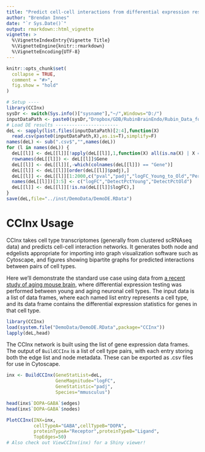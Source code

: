 ```yaml
---
title: "Predict cell-cell interactions from differential expression results"
author: "Brendan Innes"
date: "`r Sys.Date()`"
output: rmarkdown::html_vignette
vignette: >
  %\VignetteIndexEntry{Vignette Title}
  %\VignetteEngine{knitr::rmarkdown}
  %\VignetteEncoding{UTF-8}
---
```


```r
knitr::opts_chunk$set(
  collapse = TRUE,
  comment = "#>",
  fig.show = "hold"
)
```


```r
# Setup ----
library(CCInx)
sysDr <- switch(Sys.info()["sysname"],"~/",Windows="D:/")
inputDataPath <- paste0(sysDr,"Dropbox/GDB/RubinBrainEndo/Rubin_Data_for_Bader_Lab/190221/young_to_old_neuronal/")
# Load DE results -----------------------
deL <- sapply(list.files(inputDataPath)[2:4],function(X)
  read.csv(paste0(inputDataPath,X),as.is=T),simplify=F)
names(deL) <- sub(".csv$","",names(deL))
for (l in names(deL)) {
  deL[[l]] <- deL[[l]][!apply(deL[[l]],1,function(X) all(is.na(X) | X == "")),]
  rownames(deL[[l]]) <- deL[[l]]$Gene
  deL[[l]] <- deL[[l]][,-which(colnames(deL[[l]]) == "Gene")]
  deL[[l]] <- deL[[l]][order(deL[[l]]$padj),]
  deL[[l]] <- deL[[l]][1:2000,c("pval","padj","logFC_Young_to_Old","Percent_Pos_Cells_Young","Percent_Pos_Cells_Old")]
  names(deL[[l]])[3:5] <- c("logFC","DetectPctYoung","DetectPctOld")
  deL[[l]] <- deL[[l]][!is.na(deL[[l]]$logFC),]
}
save(deL,file="../inst/DemoData/DemoDE.RData")
```

# CCInx Usage
CCInx takes cell type transcriptomes (generally from clustered scRNAseq data) and predicts cell-cell interaction networks. It generates both node and edgelists appropriate for importing into graph visualization software such as Cytoscape, and figures showing bipartite graphs for predicted interactions between pairs of cell types.

Here we'll demonstrate the standard use case using data from [a recent study of aging mouse brain](https://www.biorxiv.org/content/10.1101/440032v1), where differential expression testing was performed between young and aging neuronal cell types.  The input data is a list of data frames, where each named list entry represents a cell type, and its data frame contains the differential expression statistics for genes in that cell type.

```r
library(CCInx)
load(system.file("DemoData/DemoDE.RData",package="CCInx"))
lapply(deL,head)
```

The CCInx network is built using the list of gene expression data frames. The output of `BuildCCInx` is a list of cell type pairs, with each entry storing both the edge list and node metadata. These can be exported as .csv files for use in Cytoscape.

```r
inx <- BuildCCInx(GeneStatList=deL,
                  GeneMagnitude="logFC",
                  GeneStatistic="padj",
                  Species="mmusculus")

head(inx$`DOPA~GABA`$edges)
head(inx$`DOPA~GABA`$nodes)
```

```r
PlotCCInx(INX=inx,
          cellTypeA="GABA",cellTypeB="DOPA",
          proteinTypeA="Receptor",proteinTypeB="Ligand",
          TopEdges=50)
# Also check out ViewCCInx(inx) for a Shiny viewer!
```

